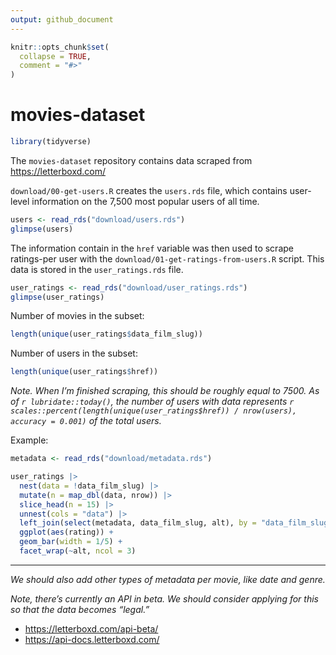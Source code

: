 ```yaml
---
output: github_document
---
```


<!-- README.md is generated from README.Rmd. Please edit that file -->

```r
knitr::opts_chunk$set(
  collapse = TRUE,
  comment = "#>"
)
```

# movies-dataset

<!-- badges: start -->

<!-- badges: end -->

```r
library(tidyverse)
```

The `movies-dataset` repository contains data scraped from <https://letterboxd.com/>

`download/00-get-users.R` creates the `users.rds` file, which contains user-level information on the 7,500 most popular users of all time.

```r
users <- read_rds("download/users.rds")
glimpse(users)
```

The information contain in the `href` variable was then used to scrape ratings-per user with the `download/01-get-ratings-from-users.R` script. This data is stored in the `user_ratings.rds` file.

```r
user_ratings <- read_rds("download/user_ratings.rds")
glimpse(user_ratings)
```

Number of movies in the subset:

```r
length(unique(user_ratings$data_film_slug))
```

Number of users in the subset:

```r
length(unique(user_ratings$href))
```

*Note. When I'm finished scraping, this should be roughly equal to 7500. As of `r lubridate::today()`, the number of users with data represents `r scales::percent(length(unique(user_ratings$href)) / nrow(users), accuracy = 0.001)` of the total users.*

Example:

```r
metadata <- read_rds("download/metadata.rds")

user_ratings |> 
  nest(data = !data_film_slug) |> 
  mutate(n = map_dbl(data, nrow)) |> 
  slice_head(n = 15) |> 
  unnest(cols = "data") |> 
  left_join(select(metadata, data_film_slug, alt), by = "data_film_slug") |> 
  ggplot(aes(rating)) + 
  geom_bar(width = 1/5) + 
  facet_wrap(~alt, ncol = 3)
```

------------------------------------------------------------------------

*We should also add other types of metadata per movie, like date and genre.*

*Note, there's currently an API in beta. We should consider applying for this so that the data becomes "legal."*

-   <https://letterboxd.com/api-beta/>
-   <https://api-docs.letterboxd.com/>
